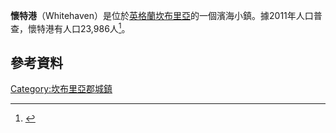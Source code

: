 {{Infobox UK place
|country =                 England
|latitude=                 54.5480
|longitude=                -3.5855
|official_name=             Whitehaven
|population =       23,986
|population_ref=  ''(2011)''
|civil_parish= Whitehaven
|shire_district=          [[Copeland,_Cumbria|Copeland]]
| region = 西北英格蘭
| shire_county =            [[坎布里亞|坎布里亞]]
|post_town=        WHITEHAVEN
|postcode_district =       CA28
|postcode_area=            CA
|dial_code=      01946
|os_grid_reference=     NX974181
|static_image_name=  King Street - geograph.org.uk - 470948.jpg
|static_image_caption=  國王街
}}

'''懷特港'''（Whitehaven）是位於[[英格蘭|英格蘭]][[坎布里亞|坎布里亞]]的一個濱海小鎮。據2011年人口普查，懷特港有人口23,986人<ref>{{cite web|url=http://www.citypopulation.de/php/uk-england-northwestengland.php?cityid=E35000439|title=Town population 2011|accessdate=25 January 2016|archive-date=2017-09-03|archive-url=https://web.archive.org/web/20170903162232/http://www.citypopulation.de/php/uk-england-northwestengland.php?cityid=E35000439|dead-url=no}}</ref>。

==參考資料==
{{Reflist}}
[[Category:坎布里亞郡城鎮|Category:坎布里亞郡城鎮]]